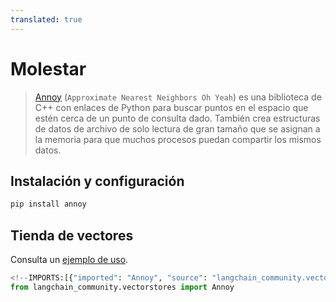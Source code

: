 ```yaml
---
translated: true
---
```


# Molestar

> [Annoy](https://github.com/spotify/annoy) (`Approximate Nearest Neighbors Oh Yeah`)
> es una biblioteca de C++ con enlaces de Python para buscar puntos en el espacio que estén
> cerca de un punto de consulta dado. También crea estructuras de datos de archivo de solo lectura de gran tamaño
> que se asignan a la memoria para que muchos procesos puedan compartir los mismos datos.

## Instalación y configuración

```bash
pip install annoy
```

## Tienda de vectores

Consulta un [ejemplo de uso](/docs/integrations/vectorstores/annoy).

```python
<!--IMPORTS:[{"imported": "Annoy", "source": "langchain_community.vectorstores", "docs": "https://api.python.langchain.com/en/latest/vectorstores/langchain_community.vectorstores.annoy.Annoy.html", "title": "Annoy"}]-->
from langchain_community.vectorstores import Annoy
```
